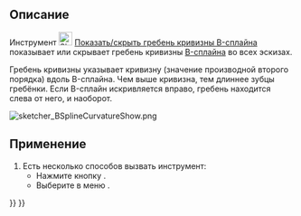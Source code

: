 <languages/>

{{Docnav/ru
|[[Sketcher_BSplinePolygon/ru|Показать/Скрыть полигон управления B-сплайном]]
|[[Sketcher_BSplineKnotMultiplicity/ru|Показать/скрыть кратность узлов В-сплайна]]
|[[Sketcher_Workbench/ru|Скетчер]]
|IconL=Sketcher_BSplinePolygon.svg
|IconR=Sketcher_BSplineKnotMultiplicity.svg
|IconC=Workbench_Sketcher.svg
}}

{{GuiCommand/ru
|Name=Sketcher BSplineComb
|Name/ru=Скетчер Показать/скрыть гребень кривизны B-сплайна
|MenuLocation=Эскиз → Визуализация в эскизе → Показать/скрыть вспомогательную информацию B-сплайнов → Показать/скрыть гребень кривизны B-сплайна
|Workbenches=[[Sketcher_Workbench/ru|Скетчер]]
|Version=0.17
|SeeAlso=[[Sketcher_CreateBSpline/ru|Скетчер B-сплайн по контрольным точкам]]
}}

<span id="Description"></span>
== Описание ==

Инструмент [[Image:Sketcher_BSplineComb.svg|24px]] [[Sketcher_BSplineComb/ru|Показать/скрыть гребень кривизны B-сплайна]] показывает или скрывает гребень кривизны [[B-Splines/ru|B-сплайна]] во всех эскизах.

Гребень кривизны указывает кривизну (значение производной второго порядка) вдоль B-сплайна. Чем выше кривизна, тем длиннее зубцы гребёнки. Если B-сплайн искривляется вправо, гребень находится слева от него, и наоборот.

[[File:sketcher_BSplineCurvatureShow.png]]
{{Caption|B-сплайн с узловой точкой в середине, гребень кривизны в этом месте равен нулю.}}

<span id="Usage"></span>
== Применение ==

# Есть несколько способов вызвать инструмент:
#* Нажмите кнопку {{Button|[[Image:Sketcher_BSplineComb.svg|16px]] [[Sketcher_BSplineComb/ru|Показать/скрыть гребень кривизны B-сплайна]]}}.
#* Выберите в меню {{MenuCommand|Эскиз → Визуализация в эскизе → Показать/скрыть вспомогательную информацию B-сплайнов → [[Image:Sketcher_BSplineComb.svg|16px]] Показать/скрыть гребень кривизны B-сплайна}}.


{{Docnav/ru
|[[Sketcher_BSplinePolygon/ru|Показать/Скрыть полигон управления B-сплайном]]
|[[Sketcher_BSplineKnotMultiplicity/ru|Показать/скрыть кратность узлов В-сплайна]]
|[[Sketcher_Workbench/ru|Скетчер]]
|IconL=Sketcher_BSplinePolygon.svg
|IconR=Sketcher_BSplineKnotMultiplicity.svg
|IconC=Workbench_Sketcher.svg
}}

{{Sketcher_Tools_navi{{#translation:}}}}
{{Userdocnavi{{#translation:}}}}